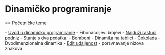 = Dinamičko programiranje =

== Početničke teme

- [[Dinamika uvod|Uvod u dinamičko programiranje]] - Fibonaccijevi brojevi
- [[Najduži rastući podniz]] - Stanje s dva podatka.
- [[Bomboni]] - Dinamika na tablici
- [[Čokolada]] - Dvodimenzionalna dinamika
- [[Edit distance|Edit udaljenost]] - poravnavanje nizova znakova


